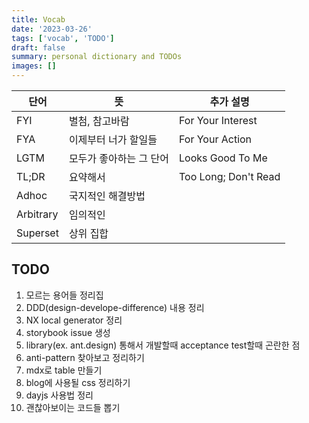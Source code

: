 ```yaml
---
title: Vocab
date: '2023-03-26'
tags: ['vocab', 'TODO']
draft: false
summary: personal dictionary and TODOs
images: []
---
```


| 단어      | 뜻                      | 추가 설명            |
| --------- | ----------------------- | -------------------- |
| FYI       | 별첨, 참고바람          | For Your Interest    |
| FYA       | 이제부터 너가 할일들    | For Your Action      |
| LGTM      | 모두가 좋아하는 그 단어 | Looks Good To Me     |
| TL;DR     | 요약해서                | Too Long; Don't Read |
| Adhoc     | 국지적인 해결방법       |
| Arbitrary | 임의적인                |
| Superset  | 상위 집합               |

## TODO

1. 모르는 용어들 정리집
2. DDD(design-develope-difference) 내용 정리
3. NX local generator 정리
4. storybook issue 생성
5. library(ex. ant.design) 통해서 개발할때 acceptance test할때 곤란한 점
6. anti-pattern 찾아보고 정리하기
7. mdx로 table 만들기
8. blog에 사용될 css 정리하기
9. dayjs 사용법 정리
10. 괜찮아보이는 코드들 뽑기
